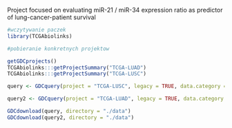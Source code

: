 Project focused on evaluating miR-21 / miR-34 expression ratio as predictor of lung-cancer-patient survival 

```r
#wczytywanie paczek 
library(TCGAbiolinks)
```

```r
#pobieranie konkretnych projektow

getGDCprojects()
TCGAbiolinks:::getProjectSummary("TCGA-LUAD")
TCGAbiolinks:::getProjectSummary("TCGA-LUSC")

query <- GDCquery(project = "TCGA-LUSC", legacy = TRUE, data.category = "Gene expression", data.type = "miRNA gene quantification", sample.type = c("Primary solid Tumor", "Solid Tissue Normal"))

query2 <- GDCquery(project = "TCGA-LUAD", legacy = TRUE, data.category = "Gene expression", data.type = "miRNA gene quantification", sample.type = c("Primary solid Tumor", "Solid Tissue Normal"))

GDCdownload(query, directory = "./data")
GDCdownload(query2, directory = "./data")
```


